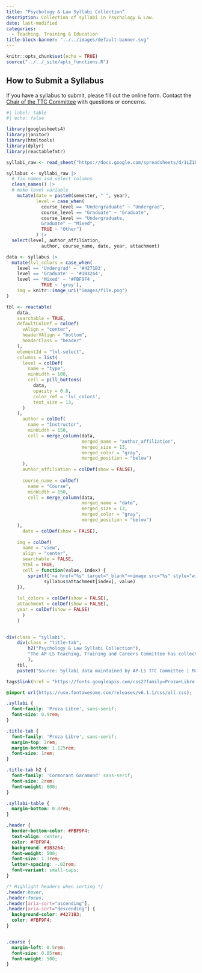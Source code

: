 ```yaml
---
title: "Psychology & Law Syllabi Collection"
description: Collection of syllabi in Psychology & Law.
date: last-modified
categories: 
  - Teaching, Training & Education
title-block-banner: "../../images/default-banner.svg"
---
```


```r
knitr::opts_chunk$set(echo = TRUE)
source("../../_site/apls_functions.R")
```

::: {.callout-tip collapse="true"}
## How to Submit a Syllabus

If you have a syllabus to submit, please fill out the online form. Contact the [Chair of the TTC Committee](../../about/committees.html) with questions or concerns.
:::

:::{.column-body-outset}
```r
#| label: table
#| echo: false

library(googlesheets4)
library(janitor)
library(htmltools)
library(dplyr)
library(reactablefmtr)

syllabi_raw <- read_sheet("https://docs.google.com/spreadsheets/d/1LZ1bz2Cb3OlaHRqOd73gLbX6sAvAs_eQpkU3TLrYfm8/edit#gid=1605255684")

syllabus <- syllabi_raw |> 
  # fix names and select columns
  clean_names() |> 
  # make level variable
    mutate(date = paste0(semester, " ", year),
           level = case_when(
             course_level == "Undergraduate" ~ "Undergrad",
             course_level == "Graduate" ~ "Graduate",
             course_level == "Undergraduate, 
             Graduate" ~ "Mixed",
             TRUE ~ "Other")
           ) |> 
  select(level, author_affiliation,
             author, course_name, date, year, attachment)

data <- syllabus |> 
  mutate(lvl_colors = case_when(
    level == 'Undergrad' ~ '#4271B3',
    level == 'Graduate' ~ '#1B3264',
    level == 'Mixed' ~ '#FBF9F4',
             TRUE ~ 'grey'),
    img = knitr::image_uri("images/file.png")
) 

tbl <- reactable(
    data,
    searchable = TRUE,
    defaultColDef = colDef(
      vAlign = "center",
      headerVAlign = "bottom",
      headerClass = "header"
    ),
    elementId = "lvl-select",
    columns = list(
      level = colDef(
        name = "type",
        minWidth = 100,
        cell = pill_buttons(
          data,
          opacity = 0.8,
          color_ref = 'lvl_colors',
          text_size = 13,
      )
    ),
      author = colDef(
        name = "Instructor",
        minWidth = 150,
        cell = merge_column(data, 
                            merged_name = "author_affiliation",
                            merged_size = 13,
                            merged_color = "gray",
                            merged_position = "below")
      ),
      author_affiliation = colDef(show = FALSE),
    
      course_name = colDef(
        name = "Course",
        minWidth = 150,
        cell = merge_column(data, 
                            merged_name = "date",
                            merged_size = 13,
                            merged_color = "gray",
                            merged_position = "below")
    ),
      date = colDef(show = FALSE),
    
    img = colDef(
      name = "view",
      align = "center",
      searchable = FALSE,
      html = TRUE, 
      cell = function(value, index) {
        sprintf('<a href="%s" target="_blank"><image src="%s" style="width:20px;height:30px;"/></a>',
              syllabus$attachment[index], value)
    }),
 
    lvl_colors = colDef(show = FALSE),
    attachment = colDef(show = FALSE),
    year = colDef(show = FALSE)
      )
    )
    
```

```r

div(class = "syllabi",
    div(class = "title-tab",
        h2("Psychology & Law Syllabi Collection"),
        "The AP-LS Teaching, Training and Careers Committee has collected syllabi for courses in psychology and law or closely related topics. These syllabi have been posted on the Web for everyone's easy access. You may download any of the collected syllabi for undergraduate or graduate courses."
        ),
    tbl,
    paste0("Source: Syllabi data maintained by AP-LS TTC Committee | Made with {reactable}"))

```

```r
tags$link(href = "https://fonts.googleapis.com/css2?family=Proza+Libre:ital,wght@0,400;0,500;0,700;1,400&display=swap", rel = "stylesheet")
```

```css
@import url(https://use.fontawesome.com/releases/v6.1.1/css/all.css); 

.syllabi {
  font-family: 'Proza Libre', sans-serif;
  font-size: 0.9rem;
}

.title-tab {
  font-family: 'Proza Libre', sans-serif;
  margin-top: 2rem;
  margin-bottom: 1.125rem;
  font-size: 1rem;
}

.title-tab h2 {
  font-family: 'Cormorant Garamond' sans-serif;
  font-size: 2rem;
  font-weight: 600;
}

.syllabi-table {
  margin-bottom: 0.8rem;
}

.header {
  border-bottom-color: #FBF9F4;
  text-align: center;
  color: #FBF9F4;
  background: #1B3264;
  font-weight: 500;
  font-size: 1.3rem;
  letter-spacing: -.02rem;
  font-variant: small-caps;
}

/* Highlight headers when sorting */
.header:hover,
.header:focus,
.header[aria-sort="ascending"],
.header[aria-sort="descending"] {
  background-color: #4271B3;
  color: #FBF9F4;
}


.course {
  margin-left: 0.5rem;
  font-size: 0.85rem;
  font-weight: 500;
}

```

:::